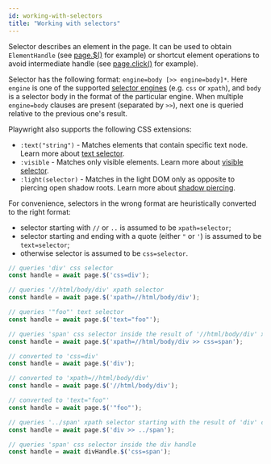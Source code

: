 ```yaml
---
id: working-with-selectors
title: "Working with selectors"
---
```



Selector describes an element in the page. It can be used to obtain `ElementHandle` (see [page.$()](#pageselector) for example) or shortcut element operations to avoid intermediate handle (see [page.click()](api/class-page.mdx#pageclickselector-options) for example).

Selector has the following format: `engine=body [>> engine=body]*`. Here `engine` is one of the supported [selector engines](selectors.mdx) (e.g. `css` or `xpath`), and `body` is a selector body in the format of the particular engine. When multiple `engine=body` clauses are present (separated by `>>`), next one is queried relative to the previous one's result.

Playwright also supports the following CSS extensions:
* `:text("string")` - Matches elements that contain specific text node. Learn more about [text selector](./selectors.mdx#css-extension-text).
* `:visible` - Matches only visible elements. Learn more about [visible selector](./selectors.mdx#css-extension-visible).
* `:light(selector)` - Matches in the light DOM only as opposite to piercing open shadow roots. Learn more about [shadow piercing](./selectors.mdx#shadow-piercing).

<!--
* `:right-of(selector)`, `:left-of(selector)`, `:above(selector)`, `:below(selector)`, `:near(selector)`, `:within(selector)` - Match elements based on their relative position to another element. Learn more about [proximity selectors](./selectors.mdx#css-extension-proximity).
-->

For convenience, selectors in the wrong format are heuristically converted to the right format:
- selector starting with `//` or `..` is assumed to be `xpath=selector`;
- selector starting and ending with a quote (either `"` or `'`) is assumed to be `text=selector`;
- otherwise selector is assumed to be `css=selector`.

```js
// queries 'div' css selector
const handle = await page.$('css=div');

// queries '//html/body/div' xpath selector
const handle = await page.$('xpath=//html/body/div');

// queries '"foo"' text selector
const handle = await page.$('text="foo"');

// queries 'span' css selector inside the result of '//html/body/div' xpath selector
const handle = await page.$('xpath=//html/body/div >> css=span');

// converted to 'css=div'
const handle = await page.$('div');

// converted to 'xpath=//html/body/div'
const handle = await page.$('//html/body/div');

// converted to 'text="foo"'
const handle = await page.$('"foo"');

// queries '../span' xpath selector starting with the result of 'div' css selector
const handle = await page.$('div >> ../span');

// queries 'span' css selector inside the div handle
const handle = await divHandle.$('css=span');
```



[AXNode]: api/class-accessibility.mdx#accessibilitysnapshotoptions "AXNode"
[Accessibility]: api/class-accessibility.mdx#class-accessibility "Accessibility"
[Array]: https://developer.mozilla.org/en-US/docs/Web/JavaScript/Reference/Global_Objects/Array "Array"
[BrowserServer]: api/class-browser.mdx#class-browserserver  "BrowserServer"
[BrowserContext]: api/class-browsercontext.mdx#class-browsercontext  "BrowserContext"
[BrowserType]: api/class-browsertype.mdx#class-browsertype "BrowserType"
[Browser]: api/class-browser.mdx  "Browser"
[Buffer]: https://nodejs.org/api/buffer.htmlapi.mdx#buffer_class_buffer "Buffer"
[ChildProcess]: https://nodejs.org/api/child_process.html "ChildProcess"
[ChromiumBrowser]: api/class-chromiumbrowser.mdx#class-chromiumbrowser "ChromiumBrowser"
[ChromiumBrowserContext]: api/class-chromiumbrowsercontext.mdx#class-chromiumbrowsercontext "ChromiumBrowserContext"
[ChromiumCoverage]: api/class-chromiumcoverage.mdx#class-chromiumcoverage "ChromiumCoverage"
[CDPSession]: api/class-cdpsession.mdx#class-cdpsession  "CDPSession"
[ConsoleMessage]: api/class-consolemessage.mdx#class-consolemessage "ConsoleMessage"
[Dialog]: api/class-dialog.mdx#class-dialog "Dialog"
[Download]: api/class-download.mdx#class-download "Download"
[ElementHandle]: api/class-elementhandle.mdx#class-elementhandle "ElementHandle"
[Element]: https://developer.mozilla.org/en-US/docs/Web/API/element "Element"
[Error]: https://nodejs.org/api/errors.htmlapi.mdx#errors_class_error "Error"
[EvaluationArgument]: api/evaluationargument.mdx#evaluationargument "Evaluation Argument"
[File]: https://developer.mozilla.org/en-US/docs/Web/API/File "File"
[FileChooser]: api/class-filechooser.mdx#class-filechooser "FileChooser"
[FirefoxBrowser]: api/class-firefoxbrowser.mdx#class-firefoxbrowser "FirefoxBrowser"
[Frame]: api/class-frame.mdx#class-frame "Frame"
[JSHandle]: api/class-jshandle.mdx#class-jshandle "JSHandle"
[Keyboard]: api/class-keyboard.mdx#class-keyboard "Keyboard"
[Logger]: api/class-logger.mdx#class-logger "Logger"
[Map]: https://developer.mozilla.org/en-US/docs/Web/JavaScript/Reference/Global_Objects/Map "Map"
[Mouse]: api/class-mouse.mdx#class-mouse "Mouse"
[Object]: https://developer.mozilla.org/en-US/docs/Web/JavaScript/Reference/Global_Objects/Object "Object"
[Page]: api/class-page.mdx#class-page "Page"
[Playwright]: api/class-playwright.mdx "Playwright"
[Promise]: https://developer.mozilla.org/en-US/docs/Web/JavaScript/Reference/Global_Objects/Promise "Promise"
[RegExp]: https://developer.mozilla.org/en-US/docs/Web/JavaScript/Reference/Global_Objects/RegExp
[Request]: api/class-request.mdx#class-request  "Request"
[Response]: api/class-response.mdx#class-response  "Response"
[Route]: api/class-route.mdx#class-route  "Route"
[Selectors]: api/class-selectors.mdx#class-selectors  "Selectors"
[Serializable]: https://developer.mozilla.org/en-US/docs/Web/JavaScript/Reference/Global_Objects/JSON/stringifyapi.mdx#Description "Serializable"
[TimeoutError]: api/class-timeouterror.mdx#class-timeouterror "TimeoutError"
[Touchscreen]: api/class-touchscreen.mdx#class-touchscreen "Touchscreen"
[UIEvent.detail]: https://developer.mozilla.org/en-US/docs/Web/API/UIEvent/detail "UIEvent.detail"
[URL]: https://nodejs.org/api/url.html
[USKeyboardLayout]: ../src/usKeyboardLayout.ts "USKeyboardLayout"
[UnixTime]: https://en.wikipedia.org/wiki/Unix_time "Unix Time"
[Video]: api/class-video.mdx#class-video "Video"
[WebKitBrowser]: api/class-webkitbrowser.mdx#class-webkitbrowser "WebKitBrowser"
[WebSocket]: api/class-websocket.mdx#class-websocket "WebSocket"
[Worker]: api/class-worker.mdx#class-worker "Worker"
[boolean]: https://developer.mozilla.org/en-US/docs/Web/JavaScript/Data_structuresapi.mdx#Boolean_type "Boolean"
[function]: https://developer.mozilla.org/en-US/docs/Web/JavaScript/Reference/Global_Objects/Function "Function"
[iterator]: https://developer.mozilla.org/en-US/docs/Web/JavaScript/Reference/Iteration_protocols "Iterator"
[null]: https://developer.mozilla.org/en-US/docs/Web/JavaScript/Reference/Global_Objects/null
[number]: https://developer.mozilla.org/en-US/docs/Web/JavaScript/Data_structuresapi.mdx#Number_type "Number"
[origin]: https://developer.mozilla.org/en-US/docs/Glossary/Origin "Origin"
[selector]: https://developer.mozilla.org/en-US/docs/Web/CSS/CSS_Selectors "selector"
[Readable]: https://nodejs.org/api/stream.htmlapi.mdx#stream_class_stream_readable "Readable"
[string]: https://developer.mozilla.org/en-US/docs/Web/JavaScript/Data_structuresapi.mdx#String_type "String"
[xpath]: https://developer.mozilla.org/en-US/docs/Web/XPath "xpath"
